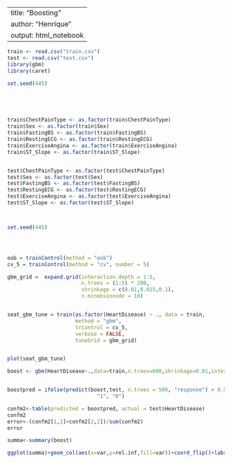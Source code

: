 
---
title: "Boosting"
author: "Henrique"
output: html_notebook
---

```r

train <- read.csv("train.csv")
test <- read.csv("test.csv")
library(gbm)
library(caret)

set.seed(445)






```



```r


train$ChestPainType <- as.factor(train$ChestPainType)
train$Sex <- as.factor(train$Sex)
train$FastingBS <- as.factor(train$FastingBS)
train$RestingECG <- as.factor(train$RestingECG)
train$ExerciseAngina <- as.factor(train$ExerciseAngina)
train$ST_Slope <- as.factor(train$ST_Slope)


test$ChestPainType <- as.factor(test$ChestPainType)
test$Sex <- as.factor(test$Sex)
test$FastingBS <- as.factor(test$FastingBS)
test$RestingECG <- as.factor(test$RestingECG)
test$ExerciseAngina <- as.factor(test$ExerciseAngina)
test$ST_Slope <- as.factor(test$ST_Slope)



set.seed(445)




oob = trainControl(method = "oob")
cv_5 = trainControl(method = "cv", number = 5)

gbm_grid =  expand.grid(interaction.depth = 1:5,
                        n.trees = (1:5) * 200,
                        shrinkage = c(0.01,0.015,0.1),
                        n.minobsinnode = 10)


seat_gbm_tune = train(as.factor(HeartDisease) ~ ., data = train,
                      method = "gbm",
                      trControl = cv_5,
                      verbose = FALSE,
                      tuneGrid = gbm_grid)


plot(seat_gbm_tune)

```


```r
boost <- gbm(HeartDisease~.,data=train,n.trees=600,shrinkage=0.01,interaction.depth = 2 ,distribution = "bernoulli")


boostpred = ifelse(predict(boost,test, n.trees = 500, "response") > 0.5, 
                             "1", "0")

confm2<-table(predicted = boostpred, actual = test$HeartDisease)
confm2
error<-(confm2[1,1]+confm2[2,2])/sum(confm2)
error
```



```r
summa<-summary(boost)
```




```r
ggplot(summa)+geom_col(aes(x=var,y=rel.inf,fill=var))+coord_flip()+labs(title="Variable Importance",y=" Mean decrease in Accuracy", x= " Variable")+scale_y_continuous(labels = scales::percent_format())+guides(fill="none")
```